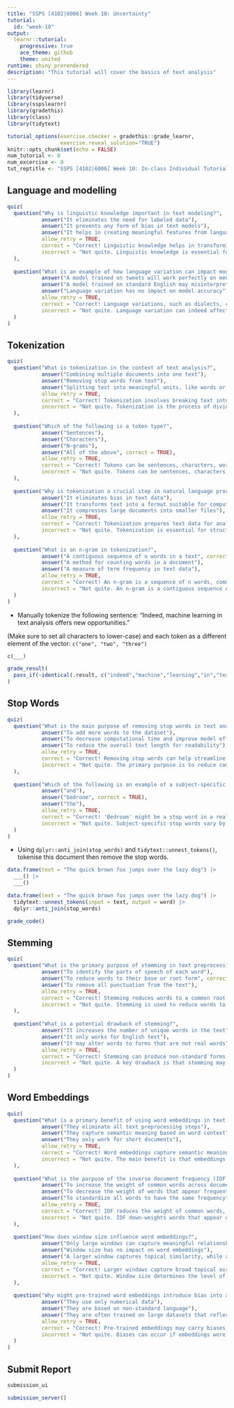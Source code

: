 ```yaml
---
title: "SSPS [4102|6006] Week 10: Uncertainty"
tutorial:
  id: "week-10"
output:
  learnr::tutorial:
    progressive: true
    ace_theme: github
    theme: united
runtime: shiny_prerendered
description: "This tutorial will cover the basics of text analysis"
---
```


```r
library(learnr)
library(tidyverse)
library(sspslearnr)
library(gradethis)
library(class)
library(tidytext)

tutorial_options(exercise.checker = gradethis::grade_learnr, 
                 exercise.reveal_solution="TRUE")
knitr::opts_chunk$set(echo = FALSE)
num_tutorial <- 0
num_excercise <- 0
tut_reptitle <- "SSPS [4102|6006] Week 10: In-class Individual Tutorial"
```

## Language and modelling

```r
quiz(
  question("Why is linguistic knowledge important in text modeling?",
           answer("It eliminates the need for labeled data"),
           answer("It prevents any form of bias in text models"),
           answer("It helps in creating meaningful features from language data", correct = TRUE),
           allow_retry = TRUE,
           correct = "Correct! Linguistic knowledge helps in transforming unstructured text into features that capture language nuances.",
           incorrect = "Not quite. Linguistic knowledge is essential for creating features that meaningfully represent language."
  ),
  
  question("What is an example of how language variation can impact model performance?",
           answer("A model trained on tweets will work perfectly on medical documents"),
           answer("A model trained on standard English may misinterpret African American Vernacular English (AAVE)", correct = TRUE),
           answer("Language variation has no impact on model accuracy"),
           allow_retry = TRUE,
           correct = "Correct! Language variations, such as dialects, can significantly affect a model's accuracy.",
           incorrect = "Not quite. Language variation can indeed affect how well a model performs."
  )
)
```


## Tokenization

```r
quiz(
  question("What is tokenization in the context of text analysis?",
           answer("Combining multiple documents into one text"),
           answer("Removing stop words from text"),
           answer("Splitting text into meaningful units, like words or sentences", correct = TRUE),
           allow_retry = TRUE,
           correct = "Correct! Tokenization involves breaking text into units, such as words or sentences.",
           incorrect = "Not quite. Tokenization is the process of dividing text into meaningful units."
  ),
  
  question("Which of the following is a token type?",
           answer("Sentences"),
           answer("Characters"),
           answer("N-grams"),
           answer("All of the above", correct = TRUE),
           allow_retry = TRUE,
           correct = "Correct! Tokens can be sentences, characters, words, and even n-grams.",
           incorrect = "Not quite. Tokens can be sentences, characters, words, or n-grams."
  ),
  
  question("Why is tokenization a crucial step in natural language processing?",
           answer("It eliminates bias in text data"),
           answer("It transforms text into a format suitable for computational analysis", correct = TRUE),
           answer("It compresses large documents into smaller files"),
           allow_retry = TRUE,
           correct = "Correct! Tokenization prepares text data for analysis by breaking it down into computationally manageable units.",
           incorrect = "Not quite. Tokenization is essential for structuring text data for computational tasks."
  ),
  
  question("What is an n-gram in tokenization?",
           answer("A contiguous sequence of n words in a text", correct = TRUE),
           answer("A method for counting words in a document"),
           answer("A measure of term frequency in text data"),
           allow_retry = TRUE,
           correct = "Correct! An n-gram is a sequence of n words, commonly used to capture word order.",
           incorrect = "Not quite. An n-gram is a contiguous sequence of words, capturing context in a text."
  )
)
```

* Manually tokenize the following sentence: "Indeed, machine learning in text analysis offers new opportunities."

(Make sure to set all characters to lower-case) and each token as a different element of the vector: `c("one", "two", "three")`

```r
c(___)
```
 
```r
grade_result(
  pass_if(~identical(.result, c("indeed","machine","learning","in","text","analysis","offers","new","opportunities")))
)
```

## Stop Words

```r
quiz(
  question("What is the main purpose of removing stop words in text analysis?",
           answer("To add more words to the dataset"),
           answer("To decrease computational time and improve model efficiency", correct = TRUE),
           answer("To reduce the overall text length for readability"),
           allow_retry = TRUE,
           correct = "Correct! Removing stop words can help streamline text analysis by focusing on meaningful words.",
           incorrect = "Not quite. The primary purpose is to reduce computational load and focus on informative words."
  ),
  
  question("Which of the following is an example of a subject-specific stop word?",
           answer("and"),
           answer("bedroom", correct = TRUE),
           answer("the"),
           allow_retry = TRUE,
           correct = "Correct! 'Bedroom' might be a stop word in a real estate corpus but is not a general stop word.",
           incorrect = "Not quite. Subject-specific stop words vary by context, like 'bedroom' in real estate listings."
  )
)
```

* Using  `dplyr::anti_join(stop_words)` and `tidytext::unnest_tokens()`, tokenise this document then remove the stop words.

```r
data.frame(text = "The quick brown fox jumps over the lazy dog") |>
  ___() |>
  ___()
```

```r
data.frame(text = "The quick brown fox jumps over the lazy dog") |>
  tidytext::unnest_tokens(input = text, output = word) |>
  dplyr::anti_join(stop_words)
```

```r
grade_code()
```



## Stemming

```r
quiz(
  question("What is the primary purpose of stemming in text preprocessing?",
           answer("To identify the parts of speech of each word"),
           answer("To reduce words to their base or root form", correct = TRUE),
           answer("To remove all punctuation from the text"),
           allow_retry = TRUE,
           correct = "Correct! Stemming reduces words to a common root, simplifying text for analysis.",
           incorrect = "Not quite. Stemming is used to reduce words to their base or root form."
  ),
  
  question("What is a potential drawback of stemming?",
           answer("It increases the number of unique words in the text"),
           answer("It only works for English text"),
           answer("It may alter words to forms that are not real words", correct = TRUE),
           allow_retry = TRUE,
           correct = "Correct! Stemming can produce non-standard forms, which may not be actual words.",
           incorrect = "Not quite. A key drawback is that stemming may generate forms that aren't real words."
  )
)
```


## Word Embeddings

```r

quiz(
  question("What is a primary benefit of using word embeddings in text analysis?",
           answer("They eliminate all text preprocessing steps"),
           answer("They capture semantic meaning based on word context", correct = TRUE),
           answer("They only work for short documents"),
           allow_retry = TRUE,
           correct = "Correct! Word embeddings capture semantic meaning by analyzing word context.",
           incorrect = "Not quite. The main benefit is that embeddings capture the contextual meaning of words."
  ),
  
  question("What is the purpose of the inverse document frequency (IDF) component in TF-IDF?",
           answer("To increase the weight of common words across documents"),
           answer("To decrease the weight of words that appear frequently across documents", correct = TRUE),
           answer("To standardize all words to have the same frequency"),
           allow_retry = TRUE,
           correct = "Correct! IDF reduces the weight of common words, helping highlight distinctive terms.",
           incorrect = "Not quite. IDF down-weights words that appear often across documents."
  ),
  
  question("How does window size influence word embeddings?",
           answer("Only large windows can capture meaningful relationships"),
           answer("Window size has no impact on word embeddings"),
           answer("A larger window captures topical similarity, while a smaller window captures functional similarity", correct = TRUE),
           allow_retry = TRUE,
           correct = "Correct! Larger windows capture broad topical associations, while smaller windows capture functional similarities.",
           incorrect = "Not quite. Window size determines the level of word relationships captured."
  ),
  
  question("Why might pre-trained word embeddings introduce bias into a model?",
           answer("They use only numerical data"),
           answer("They are based on non-standard language"),
           answer("They are often trained on large datasets that reflect societal biases", correct = TRUE),
           allow_retry = TRUE,
           correct = "Correct! Pre-trained embeddings may carry biases present in the text they were trained on.",
           incorrect = "Not quite. Biases can occur if embeddings were trained on biased datasets."
  )
)


```


## Submit Report

```r
submission_ui
```

```r
submission_server()
```
